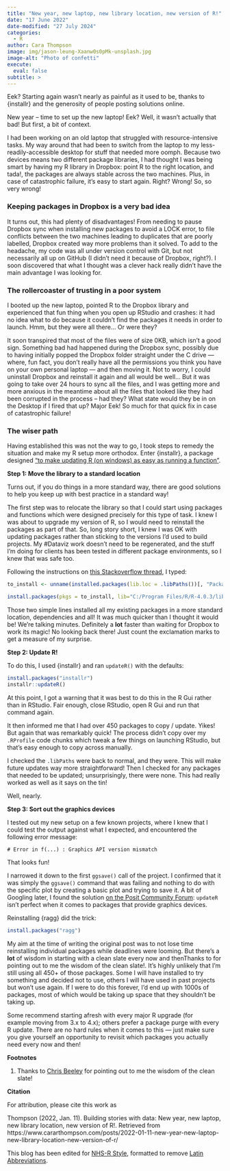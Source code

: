 ```yaml
---
title: "New year, new laptop, new library location, new version of R!"
date: "17 June 2022"
date-modified: "27 July 2024"
categories:
  - R
author: Cara Thompson
image: img/jason-leung-Xaanw0s0pMk-unsplash.jpg
image-alt: "Photo of confetti"
execute: 
  eval: false
subtitle: >
---
```


Eek? Starting again wasn’t nearly as painful as it used to be, thanks to {installr} and the generosity of people posting solutions online.

New year – time to set up the new laptop! Eek? Well, it wasn’t actually that bad! But first, a bit of context.

I had been working on an old laptop that struggled with resource-intensive tasks. My way around that had been to switch from the laptop to my less-readily-accessible desktop for stuff that needed more oomph. Because two devices means two different package libraries, I had thought I was being smart by having my R library in Dropbox: point R to the right location, and tada!, the packages are always stable across the two machines. Plus, in case of catastrophic failure, it’s easy to start again. Right? Wrong! So, so very wrong!

### **Keeping packages in Dropbox is a very bad idea**

It turns out, this had plenty of disadvantages! From needing to pause Dropbox sync when installing new packages to avoid a LOCK error, to file conflicts between the two machines leading to duplicates that are poorly labelled, Dropbox created way more problems than it solved. To add to the headache, my code was all under version control with Git, but not necessarily all up on GitHub (I didn’t need it because of Dropbox, right?). I soon discovered that what I thought was a clever hack really didn’t have the main advantage I was looking for.

### **The rollercoaster of trusting in a poor system**

I booted up the new laptop, pointed R to the Dropbox library and experienced that fun thing when you open up RStudio and crashes: it had no idea what to do because it couldn’t find the packages it needs in order to launch. Hmm, but they were all there… Or were they?

It soon transpired that most of the files were of size 0KB, which isn’t a good sign. Something bad had happened during the Dropbox sync, possibly due to having initially popped the Dropbox folder straight under the C drive — where, fun fact, you don’t really have all the permissions you think you have on your own personal laptop — and then moving it. Not to worry, I could uninstall Dropbox and reinstall it again and all would be well… But it was going to take over 24 hours to sync all the files, and I was getting more and more anxious in the meantime about all the files that looked like they had been corrupted in the process – had they? What state would they be in on the Desktop if I fired that up? Major Eek! So much for that quick fix in case of catastrophic failure!

### **The wiser path**

Having established this was not the way to go, I took steps to remedy the situation and make my R setup more orthodox. Enter {installr}, a package designed [“to make updating R (on windows) as easy as running a function”](https://github.com/talgalili/installr).

**Step 1: Move the library to a standard location**

Turns out, if you do things in a more standard way, there are good solutions to help you keep up with best practice in a standard way!

The first step was to relocate the library so that I could start using packages and functions which were designed precisely for this type of task. I knew I was about to upgrade my version of R, so I would need to reinstall the packages as part of that. So, long story short, I knew I was OK with updating packages rather than sticking to the versions I’d used to build projects. My #Dataviz work doesn’t need to be regenerated, and the stuff I’m doing for clients has been tested in different package environments, so I knew that was safe too.

Following the instructions on [this Stackoverflow thread](https://stackoverflow.com/questions/7133394/migrating-r-libraries), I typed:

```r
to_install <- unname(installed.packages(lib.loc = .libPaths())[, "Package"])

install.packages(pkgs = to_install, lib="C:/Program Files/R/R-4.0.3/library")
```

Those two simple lines installed all my existing packages in a more standard location, dependencies and all! It was much quicker than I thought it would be! We’re talking minutes. Definitely a **lot** faster than waiting for Dropbox to work its magic! No looking back there! Just count the exclamation marks to get a measure of my surprise.

**Step 2: Update R!**

To do this, I used {installr} and ran `updateR()` with the defaults:

```r
install.packages("installr")
installr::updateR()
```

At this point, I got a warning that it was best to do this in the R Gui rather than in RStudio. Fair enough, close RStudio, open R Gui and run that command again.

It then informed me that I had over 450 packages to copy / update. Yikes! But again that was remarkably quick! The process didn’t copy over my `.RProfile` code chunks which tweak a few things on launching RStudio, but that’s easy enough to copy across manually.

I checked the `.libPaths` were back to normal, and they were. This will make future updates way more straightforward! Then I checked for any packages that needed to be updated; unsurprisingly, there were none. This had really worked as well as it says on the tin!

Well, nearly.

**Step 3: Sort out the graphics devices**

I tested out my new setup on a few known projects, where I knew that I could test the output against what I expected, and encountered the following error message:

```         
# Error in f(...) : Graphics API version mismatch
```

That looks fun!

I narrowed it down to the first `ggsave()` call of the project. I confirmed that it was simply the `ggsave()` command that was failing and nothing to do with the specific plot by creating a basic plot and trying to save it. A bit of Googling later, I found the solution [on the Posit Community Forum](https://community.rstudio.com/t/graphics-error-since-intalling-r-4-1-0/105275): `updateR` isn’t perfect when it comes to packages that provide graphics devices.

Reinstalling {ragg} did the trick:

```r
install.packages("ragg")
```

My aim at the time of writing the original post was to not lose time reinstalling individual packages while deadlines were looming. But there’s a **lot** of wisdom in starting with a clean slate every now and thenThanks to for pointing out to me the wisdom of the clean slate!. It’s highly unlikely that I’m still using all 450+ of those packages. Some I will have installed to try something and decided not to use, others I will have used in past projects but won’t use again. If I were to do this forever, I’d end up with 1000s of packages, most of which would be taking up space that they shouldn’t be taking up.

Some recommend starting afresh with every major R upgrade (for example moving from 3.x to 4.x); others prefer a package purge with every R update. There are no hard rules when it comes to this — just make sure you give yourself an opportunity to revisit which packages you actually need every now and then!

**Footnotes**

1.  Thanks to [Chris Beeley](https://twitter.com/ChrisBeeley) for pointing out to me the wisdom of the clean slate!

**Citation**

For attribution, please cite this work as

Thompson (2022, Jan. 11). Building stories with data: New year, new laptop, new library location, new version of R!. Retrieved from https://www.cararthompson.com/posts/2022-01-11-new-year-new-laptop-new-library-location-new-version-of-r/

This blog has been edited for [NHS-R Style](https://nhsrway.nhsrcommunity.com/style-guides.html#referencing-r-packages-and-functions-in-text), formatted to remove [Latin Abbreviations](https://nhsrway.nhsrcommunity.com/style-guides.html#avoid-latin-abbreviation).
